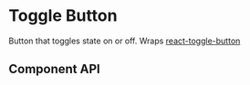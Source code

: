 

# Toggle Button

Button that toggles state on or off. Wraps <a href="https://gdowens.github.io/react-toggle-button/" target="_blank">react-toggle-button</a>

<Canvas>
  <Story id="ui-components-ui-toggle-button-toggle-button-stories-js--default-story" />
</Canvas>

## Component API

<ArgsTable of={ToggleButton} />
